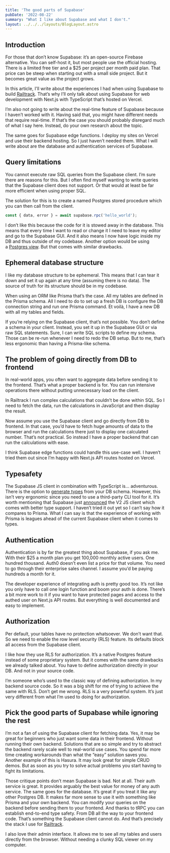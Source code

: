 ```yaml
---
title: 'The good parts of Supabase'
pubDate: '2022-08-22'
summary: "What I like about Supabase and what I don't."
layout: ../../../layouts/BlogLayout.astro
---
```


## Introduction

For those that don’t know Supabase: it’s an open-source Firebase alternative. You can self-host it, but most people use the official hosting. There is a limited free tier and a $25 per project per month paid plan. That price can be steep when starting out with a small side project. But it becomes great value as the project grows.

In this article, I'll write about the experiences I had when using Supabase to build [Railtrack](https://github.com/noahflk/railtrack). That’s why I’ll only talk about using Supabase for web development with Next.js with TypeScript that’s hosted on Vercel.

I’m also not going to write about the real-time feature of Supabase because I haven’t worked with it. Having said that, you might have different needs that require real-time. If that’s the case you should probably disregard much of what I say here. Instead, do your own research about the topic.

The same goes for Supabase edge functions. I deploy my sites on Vercel and use their backend hosting. So I just haven’t needed them. What I will write about are the database and authentication services of Supabase.

## Query limitations

You cannot execute raw SQL queries from the Supabase client. I’m sure there are reasons for this. But I often find myself wanting to write queries that the Supabase client does not support. Or that would at least be far more efficient when using proper SQL.

The solution for this is to create a named Postgres stored procedure which you can then call from the client.

```jsx
const { data, error } = await supabase.rpc('hello_world');
```

I don’t like this because the code for it is stowed away in the database. This means that every time I want to read or change it I need to leave my editor and go to the Supabase GUI. And it also means I now have logic inside my DB and thus outside of my codebase. Another option would be using a [Postgres view](https://supabase.com/blog/postgresql-views). But that comes with similar drawbacks.

## Ephemeral database structure

I like my database structure to be ephemeral. This means that I can tear it down and set it up again at any time (assuming there is no data). The source of truth for its structure should be in my codebase.

When using an ORM like Prisma that’s the case. All my tables are defined in the Prisma schema. All I need to do to set up a fresh DB is configure the DB connection string and run one Prisma command. Et voilà, I have a new DB with all my tables and fields.

If you’re relying on the Supabase client, that’s not possible. You don’t define a schema in your client. Instead, you set it up in the Supabase GUI or via raw SQL statements. Sure, I can write SQL scripts to define my schema. Those can be re-run whenever I need to redo the DB setup. But to me, that’s less ergonomic than having a Prisma-like schema.

## The problem of going directly from DB to frontend

In real-world apps, you often want to aggregate data before sending it to the frontend. That’s what a proper backend is for. You can run intensive operations there without putting unnecessary load on the client.

In Railtrack I run complex calculations that couldn’t be done within SQL. So I need to fetch the data, run the calculations in JavaScript and then display the result.

Now assume you use the Supabase client and go directly from DB to frontend. In that case, you’d have to fetch huge amounts of data to the browser and run the calculations there just to display one calculated number. That’s not practical. So instead I have a proper backend that can run the calculations with ease.

I think Supabase edge functions could handle this use-case well. I haven’t tried them out since I’m happy with Next.js API routes hosted on Vercel.

## Typesafety

The Supabase JS client in combination with TypeScript is… adventurous. There is the option to [generate types](https://supabase.com/docs/reference/javascript/generating-types) from your DB schema. However, this isn’t very ergonomic since you need to use a third-party CLI tool for it. It’s worth mentioning that Supabase just [announced](https://supabase.com/blog/supabase-js-v2) the V2 JS client which comes with better type support. I haven’t tried it out yet so I can’t say how it compares to Prisma. What I can say is that the experience of working with Prisma is leagues ahead of the current Supabase client when it comes to types.

## Authentication

Authentication is by far the greatest thing about Supabase, if you ask me. With their $25 a month plan you get 100,000 monthly active users. One hundred thousand. Auth0 doesn’t even list a price for that volume. You need to go through their enterprise sales channel. I assume you’d be paying hundreds a month for it.

The developer experience of integrating auth is pretty good too. It’s not like you only have to call one login function and boom your auth is done. There’s a bit more work to it if you want to have protected pages and access to the authed user on Next.js API routes. But everything is well documented and easy to implement.

## Authorization

Per default, your tables have no protection whatsoever. We don’t want that. So we need to enable the row level security (RLS) feature. Its defaults block all access from the Supabase client.

I like how they use RLS for authorization. It’s a native Postgres feature instead of some proprietary system. But it comes with the same drawbacks we already talked about. You have to define authorization directly in your DB. And not in your source code.

I’m someone who’s used to the classic way of defining authorization. In my backend source code. So it was a big shift for me of trying to achieve the same with RLS. Don’t get me wrong. RLS is a very powerful system. It’s just very different from what I’m used to doing for authorization.

## Pick the good parts of Supabase while ignoring the rest

I’m not a fan of using the Supabase client for fetching data. Yes, it may be great for beginners who just want some data in their frontend. Without running their own backend. Solutions that are so simple and try to abstract the backend rarely scale well to real-world use cases. You spend far more time creating workarounds than what the “easy” solution saves you. Another example of this is Hasura. It may look great for simple CRUD demos. But as soon as you try to solve actual problems you start having to fight its limitations.

Those critique points don’t mean Supabase is bad. Not at all. Their auth service is great. It provides arguably the best value for money of any auth service. The same goes for the database. It’s great if you treat it like any other Postgres DB. It makes far more sense to use it with something like Prisma and your own backend. You can modify your queries on the backend before sending them to your frontend. And thanks to tRPC you can establish end-to-end type safety. From DB all the way to your frontend code. That’s something the Supabase client cannot do. And that’s precisely the stack I use for [Railtrack](https://github.com/noahflk/railtrack).

I also love their admin interface. It allows me to see all my tables and users directly from the browser. Without needing a clunky SQL viewer on my computer.
